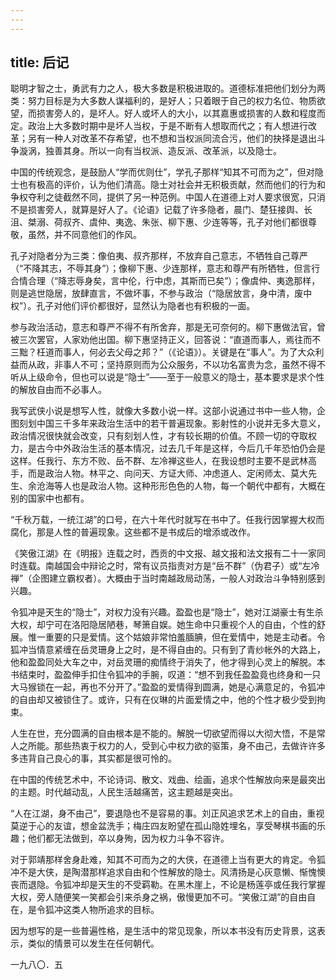 ```yaml
---
---
---
```

title: 后记
---




聪明才智之士，勇武有力之人，极大多数是积极进取的。道德标准把他们划分为两类：努力目标是为大多数人谋福利的，是好人；只着眼于自己的权力名位、物质欲望，而损害旁人的，是坏人。好人或坏人的大小，以其嘉惠或损害的人数和程度而定。政治上大多数时期中是坏人当权，于是不断有人想取而代之；有人想进行改革；另有一种人对改革不存希望，也不想和当权派同流合污，他们的抉择是退出斗争漩涡，独善其身。所以一向有当权派、造反派、改革派，以及隐士。

中国的传统观念，是鼓励人“学而优则仕”，学孔子那样“知其不可而为之”，但对隐士也有极高的评价，认为他们清高。隐士对社会并无积极贡献，然而他们的行为和争权夺利之徒截然不同，提供了另一种范例。中国人在道德上对人要求很宽，只消不是损害旁人，就算是好人了。《论语》记载了许多隐者，晨门、楚狂接舆、长沮、桀溺、荷叔齐、虞仲、夷逸、朱张、柳下惠、少连等等，孔子对他们都很尊敬，虽然，并不同意他们的作风。

孔子对隐者分为三类：像伯夷、叔齐那样，不放弃自己意志，不牺牲自己尊严（“不降其志，不辱其身”）；像柳下惠、少连那样，意志和尊严有所牺牲，但言行合情合理（“降志辱身矣，言中伦，行中虑，其斯而已矣”）；像虞仲、夷逸那样，则是逃世隐居，放肆直言，不做坏事，不参与政治（“隐居放言，身中清，废中权”）。孔子对他们评价都很好，显然认为隐者也有积极的一面。

参与政治活动，意志和尊严不得不有所舍弃，那是无可奈何的。柳下惠做法官，曾被三次罢官，人家劝他出国。柳下惠坚持正义，回答说：“直道而事人，焉往而不三黜？枉道而事人，何必去父母之邦？”（《论语》）。关键是在“事人”。为了大众利益而从政，非事人不可；坚持原则而为公众服务，不以功名富贵为念，虽然不得不听从上级命令，但也可以说是“隐士”——至于一般意义的隐士，基本要求是求个性的解放自由而不必事人。

我写武侠小说是想写人性，就像大多数小说一样。这部小说通过书中一些人物，企图刻划中国三千多年来政治生活中的若干普遍现象。影射性的小说并无多大意义，政治情况很快就会改变，只有刻划人性，才有较长期的价值。不顾一切的夺取权力，是古今中外政治生活的基本情况，过去几千年是这样，今后几千年恐怕仍会是这样。任我行、东方不败、岳不群、左冷禅这些人，在我设想时主要不是武林高手，而是政治人物。林平之、向问天、方证大师、冲虑道人、定闲师太、莫大先生、余沧海等人也是政治人物。这种形形色色的人物，每一个朝代中都有，大概在别的国家中也都有。

“千秋万载，一统江湖”的口号，在六十年代时就写在书中了。任我行因掌握大权而腐化，那是人性的普遍现象。这些都不是书成后的增添或改作。

《笑傲江湖》在《明报》连载之时，西贡的中文报、越文报和法文报有二十一家同时连载。南越国会中辩论之时，常有议员指责对方是“岳不群”（伪君子）或“左冷禅”（企图建立霸权者）。大概由于当时南越政局动荡，一般人对政治斗争特别感到兴趣。

令狐冲是天生的“隐士”，对权力没有兴趣。盈盈也是“隐士”，她对江湖豪士有生杀大权，却宁可在洛阳隐居陋巷，琴箫自娱。她生命中只重视个人的自由，个性的舒展。惟一重要的只是爱情。这个姑娘非常怕羞腼腆，但在爱情中，她是主动者。令狐冲当情意紧缠在岳灵珊身上之时，是不得自由的。只有到了青纱帐外的大路上，他和盈盈同处大车之中，对岳灵珊的痴情终于消失了，他才得到心灵上的解脱。本书结束时，盈盈伸手扣住令狐冲的手腕，叹道：“想不到我任盈盈竟也终身和一只大马猴锁在一起，再也不分开了。”盈盈的爱情得到圆满，她是心满意足的，令狐冲的自由却又被锁住了。或许，只有在仪琳的片面爱情之中，他的个性才极少受到拘束。

人生在世，充分圆满的自由根本是不能的。解脱一切欲望而得以大彻大悟，不是常人之所能。那些热衷于权力的人，受到心中权力欲的驱策，身不由己，去做许许多多违背自己良心的事，其实都是很可怜的。

在中国的传统艺术中，不论诗词、散文、戏曲、绘画，追求个性解放向来是最突出的主题。时代越动乱，人民生活越痛苦，这主题越是突出。

“人在江湖，身不由己”，要退隐也不是容易的事。刘正风追求艺术上的自由，重视莫逆于心的友谊，想金盆洗手；梅庄四友盼望在孤山隐姓埋名，享受琴棋书画的乐趣；他们都无法做到，卒以身殉，因为权力斗争不容许。

对于郭靖那样舍身赴难，知其不可而为之的大侠，在道德上当有更大的肯定。令狐冲不是大侠，是陶潜那样追求自由和个性解放的隐士。风清扬是心灰意懒、惭愧懊丧而退隐。令狐冲却是天生的不受羁勒。在黑木崖上，不论是杨莲亭或任我行掌握大权，旁人随便笑一笑都会引来杀身之祸，傲慢更加不可。“笑傲江湖”的自由自在，是令狐冲这类人物所追求的目标。

因为想写的是一些普遍性格，是生活中的常见现象，所以本书没有历史背景，这表示，类似的情景可以发生在任何朝代。

一九八〇．五